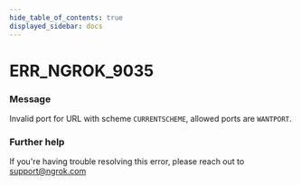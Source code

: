 ```yaml
---
hide_table_of_contents: true
displayed_sidebar: docs
---
```



# ERR_NGROK_9035

### Message

Invalid port for URL with scheme `CURRENTSCHEME`, allowed ports are `WANTPORT`.

<ErrorDetails error="err_ngrok_9035" />

### Further help

If you're having trouble resolving this error, please reach out to [support@ngrok.com](mailto:support@ngrok.com?subject=Help%20with%20ERR_NGROK_9035)
